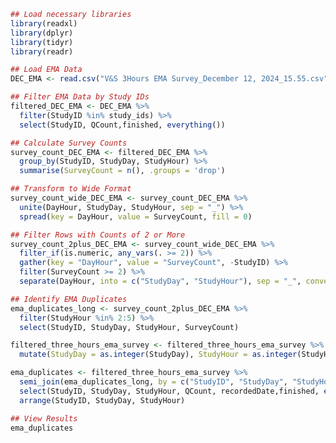 
```r
## Load necessary libraries
library(readxl)
library(dplyr)
library(tidyr)
library(readr)
```


```r
## Load EMA Data
DEC_EMA <- read.csv("V&S 3Hours EMA Survey_December 12, 2024_15.55.csv", header = TRUE)
```

```r
## Filter EMA Data by Study IDs
filtered_DEC_EMA <- DEC_EMA %>% 
  filter(StudyID %in% study_ids) %>% 
  select(StudyID, QCount,finished, everything())
```

```r
## Calculate Survey Counts
survey_count_DEC_EMA <- filtered_DEC_EMA %>%
  group_by(StudyID, StudyDay, StudyHour) %>%
  summarise(SurveyCount = n(), .groups = 'drop')
```

```r
## Transform to Wide Format
survey_count_wide_DEC_EMA <- survey_count_DEC_EMA %>%
  unite(DayHour, StudyDay, StudyHour, sep = "_") %>%
  spread(key = DayHour, value = SurveyCount, fill = 0)
```

```r
## Filter Rows with Counts of 2 or More
survey_count_2plus_DEC_EMA <- survey_count_wide_DEC_EMA %>%
  filter_if(is.numeric, any_vars(. >= 2)) %>%
  gather(key = "DayHour", value = "SurveyCount", -StudyID) %>%
  filter(SurveyCount >= 2) %>%
  separate(DayHour, into = c("StudyDay", "StudyHour"), sep = "_", convert = TRUE)
```

```r
## Identify EMA Duplicates
ema_duplicates_long <- survey_count_2plus_DEC_EMA %>%
  filter(StudyHour %in% 2:5) %>%
  select(StudyID, StudyDay, StudyHour, SurveyCount)

filtered_three_hours_ema_survey <- filtered_three_hours_ema_survey %>%
  mutate(StudyDay = as.integer(StudyDay), StudyHour = as.integer(StudyHour))

ema_duplicates <- filtered_three_hours_ema_survey %>%
  semi_join(ema_duplicates_long, by = c("StudyID", "StudyDay", "StudyHour")) %>%
  select(StudyID, StudyDay, StudyHour, QCount, recordedDate,finished, everything()) %>%
  arrange(StudyID, StudyDay, StudyHour)
```

```r
## View Results
ema_duplicates
```

